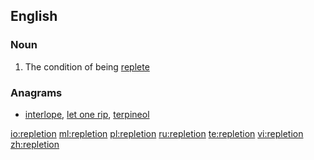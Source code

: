 ==English==

===Noun===
{{en-noun|-}}

# The condition of being [[replete]]

===Anagrams===
* [[interlope#English|interlope]], [[let one rip#English|let one rip]], [[terpineol#English|terpineol]]

[[io:repletion]]
[[ml:repletion]]
[[pl:repletion]]
[[ru:repletion]]
[[te:repletion]]
[[vi:repletion]]
[[zh:repletion]]